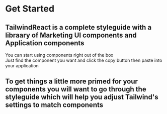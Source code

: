 <h1>Get Started</h1>
<h2>
    TailwindReact is a complete styleguide with a libraary of Marketing UI components and Application
    components
</h2>
<div>You can start using components right out of the box</div>
<div>
    Just find the component you want and click the copy button then paste into
    your application
</div>
<p></p>
<h2>
    To get things a little more primed for your components you will want to go
    through the styleguide which will help you adjust Tailwind's settings to
    match components
</h2>
